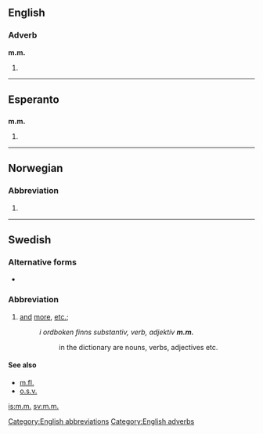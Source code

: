 {{also|mm|Mm|MM|mm.|.mm|m-m|M&M}}
==English==

===Adverb===
'''m.m.'''

# {{abbreviation of|mutatis mutandis}}

[[Category:English abbreviations]]
[[Category:English adverbs]]

----

==Esperanto==

==={{abbreviation-old|eo}}===
'''m.m.'''

# {{abbreviation of|marmejlo}}

----

==Norwegian==

===Abbreviation===
{{head|no|abbreviation}}

# {{abbreviation of|med mer|lang=no}}
----

==Swedish==

===Alternative forms===
* {{l|sv|mm}}

===Abbreviation===
{{head|sv|abbreviation}}

# [[and]] [[more]], [[etc.]]; {{abbreviation of|[[med]] [[mera]]|lang=sv}}
#: ''i ordboken finns substantiv, verb, adjektiv '''m.m.'''''
#:: in the dictionary are nouns, verbs, adjectives etc.

====See also====
* [[m.fl.]]
* [[o.s.v.]]

[[is:m.m.]]
[[sv:m.m.]]
